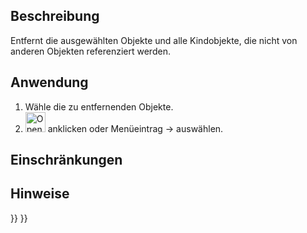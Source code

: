 <languages/>

{{Docnav/de
|[[OpenSCAD_ReplaceObject/de|ObjektErsetzen]]
|[[OpenSCAD_RefineShapeFeature/de|FormelementAufbereiten]]
|[[OpenSCAD_Workbench/de|OpenSCAD]]
|IconL=OpenSCAD_ReplaceObject.svg
|IconR=OpenSCAD_RefineShapeFeature.svg
|IconC=Workbench_OpenSCAD.svg
}}

{{GuiCommand/de
|Name=OpenSCAD RemoveSubtree‏‎
|Name/de=OpenSCAD TeilbaumEntfernen
|MenuLocation=OpenSCAD → Objekte und ihre Kindobjekte entfernen
|Workbenches=[[OpenSCAD_Workbench/de|OpenSCAD]]
}}

<span id="Description"></span>
==Beschreibung== 

Entfernt die ausgewählten Objekte und alle Kindobjekte, die nicht von anderen Objekten referenziert werden.

<span id="Usage"></span>
==Anwendung== 

# Wähle die zu entfernenden Objekte.
# [[Image:OpenSCAD_RemoveSubtree.svg|32px]] anklicken oder Menüeintrag {{KEY| OpenSCAD}}  →  {{KEY|[[Image:OpenSCAD_RemoveSubtree.svg|32px]] Objekte und ihre Kindobjekte entfernen}} auswählen.

<span id="Limitations"></span>
==Einschränkungen==


<span id="Notes"></span>
==Hinweise==


{{Docnav/de
|[[OpenSCAD_ReplaceObject/de|ObjektErsetzen]]
|[[OpenSCAD_RefineShapeFeature/de|FormelementAufbereiten]]
|[[OpenSCAD_Workbench/de|OpenSCAD]]
|IconL=OpenSCAD_ReplaceObject.svg
|IconR=OpenSCAD_RefineShapeFeature.svg
|IconC=Workbench_OpenSCAD.svg
}}

{{OpenSCAD_Tools_navi{{#translation:}}}}
{{Userdocnavi{{#translation:}}}}